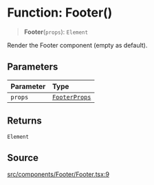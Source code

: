 # Function: Footer()

> **Footer**(`props`): `Element`

Render the Footer component (empty as default).

## Parameters

| Parameter | Type |
| :------ | :------ |
| `props` | [`FooterProps`](/api/latest/interfaces/FooterProps.mdx) |

## Returns

`Element`

## Source

[src/components/Footer/Footer.tsx:9](https://github.com/gpbl/react-day-picker/blob/c4157425c/src/components/Footer/Footer.tsx#L9)
